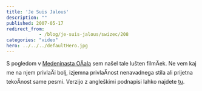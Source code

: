 ```yaml
---
title: 'Je Suis Jalous'
description: ""
published: 2007-05-17
redirect_from: 
            - /blog/je-suis-jalous/swizec/208
categories: "video"
hero: ../../../defaultHero.jpg
---
```

S pogledom v [Medeninasta OÄala](http://www.brassgoggles.co.uk/brassgoggles/) sem našel tale lušten filmÄek. Ne vem kaj me na njem privlaÄi bolj, izjemna privlaÄnost nenavadnega stila ali prijetna tekoÄnost same pesmi. Verzijo z angleškimi podnapisi lahko najdete [tu](http://www.youtube.com/watch?v=yXc1mApqusY).